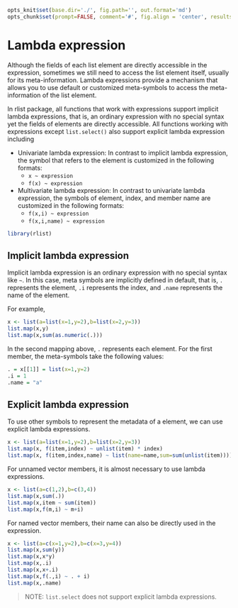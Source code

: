 ```r
opts_knit$set(base.dir='./', fig.path='', out.format='md')
opts_chunk$set(prompt=FALSE, comment='#', fig.align = 'center', results='markup')
```

# Lambda expression

Although the fields of each list element are directly accessible in the expression, sometimes we still need to access the list element itself, usually for its meta-information. Lambda expressions provide a mechanism that allows you to use default or customized meta-symbols to access the meta-information of the list element.

In rlist package, all functions that work with expressions support implicit lambda expressions, that is, an ordinary expression with no special syntax yet the fields of elements are directly accessible. All functions working with expressions except `list.select()` also support explicit lambda expression including

- Univariate lambda expression: In contrast to implicit lambda expression, the symbol that refers to the element is customized in the following formats:
  * `x ~ expression`
  * `f(x) ~ expression`
- Multivariate lambda expression: In contrast to univariate lambda expression, the symbols of element, index, and member name are customized in the following formats:
  * `f(x,i) ~ expression`
  * `f(x,i,name) ~ expression`

```r
library(rlist)
```


## Implicit lambda expression

Implicit lambda expression is an ordinary expression with no special syntax like `~`. In this case, meta symbols are implicitly defined in default, that is, `.` represents the element, `.i` represents the index, and `.name` represents the name of the element.

For example,

```r
x <- list(a=list(x=1,y=2),b=list(x=2,y=3))
list.map(x,y)
list.map(x,sum(as.numeric(.)))
```

In the second mapping above, `.` represents each element. For the first member, the meta-symbols take the following values:

```r
. = x[[1]] = list(x=1,y=2)
.i = 1
.name = "a"
```

## Explicit lambda expression

To use other symbols to represent the metadata of a element, we can use explicit lambda expressions.

```r
x <- list(a=list(x=1,y=2),b=list(x=2,y=3))
list.map(x, f(item,index) ~ unlist(item) * index)
list.map(x, f(item,index,name) ~ list(name=name,sum=sum(unlist(item))))
```

For unnamed vector members, it is almost necessary to use lambda expressions.

```r
x <- list(a=c(1,2),b=c(3,4))
list.map(x,sum(.))
list.map(x,item ~ sum(item))
list.map(x,f(m,i) ~ m+i)
```

For named vector members, their name can also be directly used in the expression.

```r
x <- list(a=c(x=1,y=2),b=c(x=3,y=4))
list.map(x,sum(y))
list.map(x,x*y)
list.map(x,.i)
list.map(x,x+.i)
list.map(x,f(.,i) ~ . + i)
list.map(x,.name)
```

> NOTE: `list.select` does not support explicit lambda expressions.
